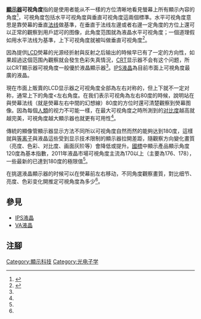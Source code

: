 '''[[顯示器|顯示器]]可视角度'''指的是使用者能从不一樣的方位清晰地看見螢幕上所有顯示內容的角度<ref name="zol">{{cite web | url=http://detail.zol.com.cn/product_param/index2882.html | title=液晶显示器 : 可视角度 | publisher=ZOL報價 | accessdate=September 17, 2011}}</ref>，可視角度包括水平可视角度與垂直可视角度這兩個標準。水平可视角度意思是靠熒幕的垂直[[法线|法线]]做基準，在垂直于法线左邊或者右邊一定角度的方位上還可以正常的觀察到用戶認可的图像，此角度范围就為液晶水平可视角度；一個道理假如用水平法线为基準，上下可视角度就被叫做垂直可视角度<ref name="21cn">{{cite web | url=http://it.21cn.com/jd/by/2010/11/08/7926776.shtml | title=电视秘籍：电视可视角度选择靠自己 | publisher=21cn.com | date=2010-11-08 | accessdate=September 17, 2011 | author=万维家电网 | archive-url=https://web.archive.org/web/20160304185907/http://it.21cn.com/jd/by/2010/11/08/7926776.shtml | archive-date=2016-03-04 | dead-url=yes }}</ref>。

因為提供[[LCD|LCD]]熒幕的光源经折射與反射之后输出的時候早已有了一定的方向性，如果超過这個范围內觀察就会發生色彩失真情況，[[CRT|CRT]]显示器不会有这个问题，所以CRT顯示器可視角度一般優於液晶顯示器<ref name="zol"/>。[[IPS液晶|IPS液晶]]為目前市面上可視角度最廣的液晶。

現在市面上販賣的LCD显示器之可视角度全部為左右对称的，但上下就不一定对称，通常上下的角度<左右角度。在我们表示可视角為左右80度的時候，說明站在與熒幕法线（就是熒幕左右中間的幻想線）80度的方位时還可清楚觀察到熒幕图像。因為每個[[人類|人類]]的视力不可能一樣，在最大可视角度之時所測到的[[对比度|对比度]]越高就越完美，可視角度越大顯示器也就更有可用性<ref name="zol"/>。

傳統的顯像管顯示器显示方法不同所以可视角度自然而然的能夠达到180度，這樣就與[[等离子|等离子]]與液晶這些受到显示技术限制的顯示器拉開差距，隨觀察方向變化畫質（亮度、色彩、对比度、画面灰阶等）會降低或提升。[[國標|國標]]中顯示產品顯示角度120度為基本指數，2011年液晶市場可視角度主流為170以上（主要為176、178），一些最新的已達到180度的極限值<ref name="21cn"/>。

在挑選液晶顯示器的时候可以在熒幕前左右移动，不同角度觀察畫質，對比细节、亮度、色彩变化開推定可視角度為多少<ref name="21cn"/>。

== 參見 ==
*[[IPS液晶|IPS液晶]]
*[[VA液晶|VA液晶]]
== 注腳 ==
{{reflist}}
[[Category:顯示科技|Category:顯示科技]]
[[Category:光电子学|Category:光电子学]]